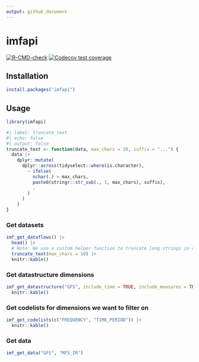 ```yaml
---
output: github_document
---
```


# imfapi

<!-- badges: start -->
[![R-CMD-check](https://github.com/Teal-Insights/r-imfapi/actions/workflows/R-CMD-check.yaml/badge.svg)](https://github.com/Teal-Insights/r-imfapi/actions/workflows/R-CMD-check.yaml)
[![Codecov test coverage](https://codecov.io/gh/Teal-Insights/r-imfapi/graph/badge.svg)](https://app.codecov.io/gh/Teal-Insights/r-imfapi)
<!-- badges: end -->

## Installation

```r
install.packages("imfapi")
```

## Usage

```r
library(imfapi)
```
```r
#| label: truncate_text
#| echo: false
#| output: false
truncate_text <- function(data, max_chars = 10, suffix = "...") {
  data |>
    dplyr::mutate(
      dplyr::across(tidyselect::where(is.character),
        ~ ifelse(
          nchar(.) > max_chars,
          paste0(stringr::str_sub(., 1, max_chars), suffix),
          .
        )
      )
    )
}
```

### Get datasets

```r
imf_get_dataflows() |>
  head() |>
  # Note: We use a custom helper function to truncate long strings in columns
  truncate_text(max_chars = 10) |>
  knitr::kable()
```

### Get datastructure dimensions

```r
imf_get_datastructure("GFS", include_time = TRUE, include_measures = TRUE) |>
  knitr::kable()
```

### Get codelists for dimensions we want to filter on

```r
imf_get_codelists(c("FREQUENCY", "TIME_PERIOD")) |>
  knitr::kable()
```

### Get data

```r
imf_get_data("GFS", "MFS_IR")
```